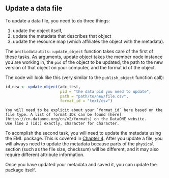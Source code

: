 ## Update a data file

To update a data file, you need to do three things:

1)  update the object itself, 
2)  update the metadata that describes that object
3)  update the resource map (which affiliates the object with the metadata).

The `arcticdatautils::update_object` function takes care of the first of these tasks. As arguments, update object takes the member node instance you are working in, the `pid` of the object to be updated, the path to the new version of that object on your computer, and the format id of the object.

The code will look like this (very similar to the `publish_object` function call):

```r
id_new <- update_object(adc_test, 
                        pid = "the data pid you need to update",
                        path = "path/to/new/file.csv",
                        format_id = "text/csv")
```


```block
You will need to be explicit about your `format_id` here based on the file type. A list of format IDs can be found [here](https://cn.dataone.org/cn/v2/formats) on the DataONE website.
Use line 2 (Id:) exactly, character for character.
```


To acomplish the second task, you will need to update the metadata using the EML package. This is covered in [Chapter 4](https://nceas.github.io/datateam-training/training/editing-eml-in-r.html). After you update a file, you will always need to update the metadata because parts of the `physical` section (such as the file size, checksum) will be different, and it may also require different attribute information.

Once you have updated your metadata and saved it, you can update the package itself.